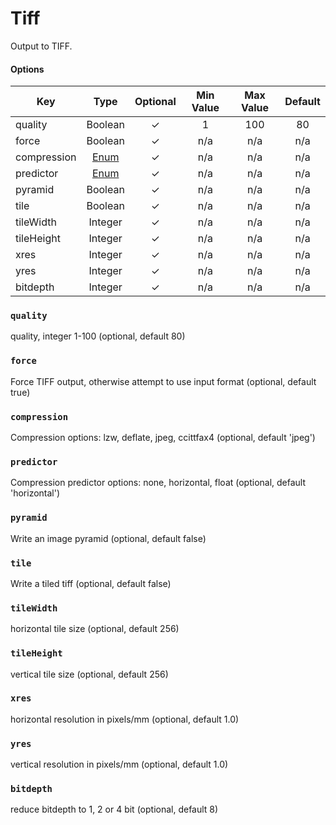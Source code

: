 # Tiff

Output to TIFF.

#### **Options**

| Key         |        Type         | Optional | Min Value | Max Value | Default |
| ----------- | :-----------------: | :------: | :-------: | :-------: | :-----: |
| quality     |       Boolean       |    ✓     |     1     |    100    |   80    |
| force       |       Boolean       |    ✓     |    n/a    |    n/a    |   n/a   |
| compression | [Enum](compression) |    ✓     |    n/a    |    n/a    |   n/a   |
| predictor   |  [Enum](predictor)  |    ✓     |    n/a    |    n/a    |   n/a   |
| pyramid     |       Boolean       |    ✓     |    n/a    |    n/a    |   n/a   |
| tile        |       Boolean       |    ✓     |    n/a    |    n/a    |   n/a   |
| tileWidth   |       Integer       |    ✓     |    n/a    |    n/a    |   n/a   |
| tileHeight  |       Integer       |    ✓     |    n/a    |    n/a    |   n/a   |
| xres        |       Integer       |    ✓     |    n/a    |    n/a    |   n/a   |
| yres        |       Integer       |    ✓     |    n/a    |    n/a    |   n/a   |
| bitdepth    |       Integer       |    ✓     |    n/a    |    n/a    |   n/a   |

### `quality`

quality, integer 1-100 (optional, default 80)

### `force`

Force TIFF output, otherwise attempt to use input format (optional, default true)

### `compression`

Compression options: lzw, deflate, jpeg, ccittfax4 (optional, default 'jpeg')

### `predictor`

Compression predictor options: none, horizontal, float (optional, default 'horizontal')

### `pyramid`

Write an image pyramid (optional, default false)

### `tile`

Write a tiled tiff (optional, default false)

### `tileWidth`

horizontal tile size (optional, default 256)

### `tileHeight`

vertical tile size (optional, default 256)

### `xres`

horizontal resolution in pixels/mm (optional, default 1.0)

### `yres`

vertical resolution in pixels/mm (optional, default 1.0)

### `bitdepth`

reduce bitdepth to 1, 2 or 4 bit (optional, default 8)

